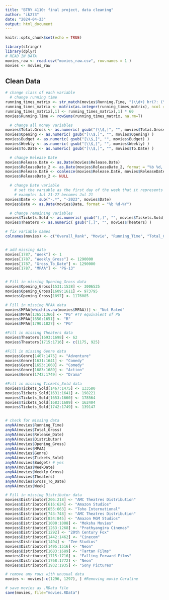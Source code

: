 ```yaml
---
title: "BTRY 4110: final project, data cleaning"
author: "ik273"
date: "2024-04-23"
output: html_document
---
```


```r
knitr::opts_chunk$set(echo = TRUE)
```

```r
library(stringr)
library(dplyr)
# READ IN DATA
movies_raw <- read.csv("movies_raw.csv", row.names = 1 )
movies <- movies_raw
```


## Clean Data


```r
# change class of each variable
  # change running time
running_times_matrix <- str_match(movies$Running.Time, "(\\d+) hr(?: (\\d+) min)?")[,c(2,3)]
running_times_matrix <- matrix(as.integer(running_times_matrix), ncol = 2, byrow = F)
running_times_matrix[,1] <- running_times_matrix[,1] * 60
movies$Running.Time <- rowSums(running_times_matrix, na.rm=T)

  # change all money variables
movies$Total.Gross <- as.numeric( gsub("[\\$,]", "", movies$Total.Gross) )
movies$Opening <- as.numeric( gsub("[\\$,]", "", movies$Opening) )
movies$Budget <- as.numeric( gsub("[\\$,]", "", movies$Budget) )
movies$Weekly <- as.numeric( gsub("[\\$,]", "", movies$Weekly) )
movies$To.Date <- as.numeric( gsub("[\\$,]", "", movies$To.Date) )

  # change Release Date
movies$Release.Date <- as.Date(movies$Release.Date)
movies$ReleaseDate_2 <- as.Date(movies$ReleaseDate_2, format = "%b %d, %Y")
movies$Release.Date <- coalesce(movies$Release.Date, movies$ReleaseDate_2)
movies$ReleaseDate_2 <- NULL

  # change Date variable
    # set the variable as the first day of the week that it represents
    # example: Jul 21-27 becomes Jul 21
movies$Date <- sub("-.*", "-2023", movies$Date)
movies$Date <- as.Date(movies$Date, format = "%b %d-%Y")

  # change remaining variables
movies$Tickets.Sold <- as.numeric( gsub("[,]", "", movies$Tickets.Sold) )
movies$Theaters <- as.numeric( gsub("[,]", "", movies$Theaters) )

```

```r
# fix variable names
colnames(movies) <- c("Overall_Rank", "Movie", "Running_Time", "Total_Gross", "Release_Date", "Distributor", "Opening_Gross", "MPAA", "Genre", "Tickets_Sold", "Budget", "WeekDate", "Weekly_Gross", "Theaters", "Gross_To_Date", "Week")


# add missing data
movies[1787, "Week"] <- 1
movies[1787, "Weekly_Gross"] <- 1290000
movies[1787, "Gross_To_Date"] <- 1290000
movies[1787, "MPAA"] <- "PG-13"


# Fill in missing Opening_Gross data
movies$Opening_Gross[1531:1538] <- 3006525
movies$Opening_Gross[1609:1611] <- 973795
movies$Opening_Gross[1897] <- 1176085

# Fill in missing MPAA data 
movies$MPAA[which(is.na(movies$MPAA))] <- "Not Rated"
movies$MPAA[1365:1366] <- "PG" #TV equivalent of PG 
movies$MPAA[1650:1651] <- "R"
movies$MPAA[1790:1827] <- "PG"

#Fill in missing Theaters data
movies$Theaters[1693:1698] <- 62
movies$Theaters[1715:1716] <- c(1175, 925)

#Fill in missing Genre data
movies$Genre[1467:1475] <- "Adventure"
movies$Genre[1631:1641] <- "Comedy"
movies$Genre[1653:1660] <- "Comedy"
movies$Genre[1683:1689] <- "Action"
movies$Genre[1742:1749] <- "Drama"

#Fill in missing Tickets_Sold data
movies$Tickets_Sold[1467:1475] <- 133580
movies$Tickets_Sold[1631:1641] <- 198221
movies$Tickets_Sold[1653:1660] <- 178564
movies$Tickets_Sold[1683:1689] <- 162404
movies$Tickets_Sold[1742:1749] <- 139147


# check for missing data
anyNA(movies$Running_Time)
anyNA(movies$Total_Gross)
anyNA(movies$Release_Date)
anyNA(movies$Distributor)
anyNA(movies$Opening_Gross)
anyNA(movies$MPAA)
anyNA(movies$Genre)
anyNA(movies$Tickets_Sold)
anyNA(movies$Budget) # yes
anyNA(movies$WeekDate)
anyNA(movies$Weekly_Gross)
anyNA(movies$Theaters)
anyNA(movies$Gross_To_Date)
anyNA(movies$Week)

```


```r
# Fill in missing Distributor data 
movies$Distributor[206:218] <- "AMC Theatres Distribution"
movies$Distributor[616:624] <- "Amazon Studios"
movies$Distributor[655:663] <- "Toho International"
movies$Distributor[743:748] <- "AMC Theatres Distribution"
movies$Distributor[834:845] <- "Amazon MGM Studios"
movies$Distributor[1000:1008] <- "Moksha Movies"
movies$Distributor[1263:1268] <- "Prathyangira Cinemas"
movies$Distributor[1292] <- "20th Century Fox"
movies$Distributor[1442:1462] <- "Cinecom"
movies$Distributor[1494] <- "Zee Studios"
movies$Distributor[1495:1516] <- "Neon"
movies$Distributor[1683:1689] <- "Tartan Films"
movies$Distributor[1715:1716] <- "Falling Forward Films"
movies$Distributor[1768:1772] <- "Neon"
movies$Distributor[1932:1935] <- "Sony Pictures"

```

```r

# remove any rows with unusual data
movies <- movies[-c(1296, 1297), ] #Removing movie Coraline

# save movies as .RData file
save(movies, file="movies.RData")
```


